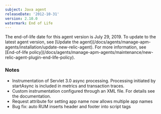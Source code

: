 ```yaml
---
subject: Java agent
releaseDate: '2012-10-31'
version: 2.10.0
watermark: End of Life
---
```


<Callout variant="important">
  The end-of-life date for this agent version is July 29, 2019. To update to the latest agent version, see [Update the agent](/docs/agents/manage-apm-agents/installation/update-new-relic-agent). For more information, see [End-of-life policy](/docs/agents/manage-apm-agents/maintenance/new-relic-agent-plugin-end-life-policy).
</Callout>

### Notes

* Instrumentation of Servlet 3.0 async processing. Processing initiated by startAsync is included in metrics and transaction traces.
* Custom instrumentation configured through an XML file. For details see the documentation.
* Request attribute for setting app name now allows multiple app names
* Bug fix: auto RUM inserts header and footer into script tags
